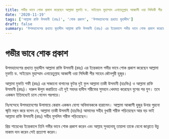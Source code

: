 ```yaml
---
title: গভীর ভাবে শোক প্রকাশ করেছেন আল্লামা মুফতি ড. সাইয়্যেদ মুহাম্মাদ এনায়েতুল্লাহ আব্বাসী ওয়া সিদ্দিকী পীর সাহেব জৌনপুরী হুজুর।
date: '2020-11-19'
tags: ['আল্লামা রাফি উসমানী (রহঃ)', 'শোক প্রকাশ', 'উপমহাদেশের প্রখ্যাত মুহাদ্দীস']
draft: false
summary: 'উপমহাদেশের প্রখ্যাত মুহাদ্দীস আল্লামা রাফি উসমানী (রহঃ) এর ইন্তেকালে গভীর ভাবে শোক প্রকাশ করেছেন আল্লামা মুফতি ড. সাইয়্যেদ মুহাম্মাদ এনায়েতুল্লাহ আব্বাসী ওয়া সিদ্দিকী পীর সাহেব জৌনপুরী হুজুর।'
---
```


# গভীর ভাবে শোক প্রকাশ

উপমহাদেশের প্রখ্যাত মুহাদ্দীস আল্লামা রাফি উসমানী (রহঃ) এর ইন্তেকালে গভীর ভাবে শোক প্রকাশ করেছেন আল্লামা মুফতি ড. সাইয়্যেদ মুহাম্মাদ এনায়েতুল্লাহ আব্বাসী ওয়া সিদ্দিকী পীর সাহেব জৌনপুরী হুজুর।

আল্লামা মুফতি শফী (রহঃ) এর সাজানো বাগানের ফুটন্ত দুই ফুল আল্লামা তাকী উসমানী (হাঃফিঃ) ও আল্লামা রাফি উসমানী (রহঃ)। দারুল ঊলুম করাচিতে এই দুই সহদর হাদীস শরীফের সুমহান খেদমত করেছেন যুগের পর যুগ। তবে একজন ইতিমধ্যেই চলে গেলেন পরপারে।

নিঃসন্দেহে উপমহাদেশের উলামায়ে কেরাম একজন যোগ্য অবিভাবককে হারালেন। আল্লামা আব্বাসী হুজুর উনার পুরনো স্মৃতি মন্থন করে বলেন যে, আল্লামা তাকী উসমানী (হাঃফিঃ) আমাদের সহীহ বুখারী শরীফ পড়িয়েছেন আর বড় ভাই আল্লামা রাফি উসমানী (রহঃ) সহীহ মুসলিম শরীফ পড়িয়েছেন।

প্রিয় শায়েখের ইন্তেকালে তিনি গভীর ভাবে শোক প্রকাশ করেন এবং আল্লাহ সুবহানাহু তায়ালা তাকে যেনো জান্নাতে উচু মাকাম দান করেন সেই প্রত্যাশা করেন।
